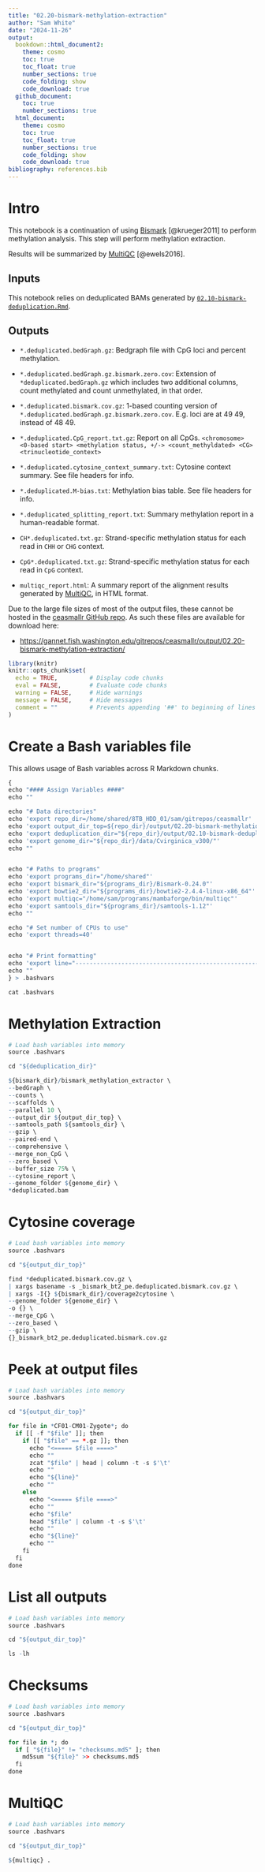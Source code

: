 ```yaml
---
title: "02.20-bismark-methylation-extraction"
author: "Sam White"
date: "2024-11-26"
output: 
  bookdown::html_document2:
    theme: cosmo
    toc: true
    toc_float: true
    number_sections: true
    code_folding: show
    code_download: true
  github_document:
    toc: true
    number_sections: true
  html_document:
    theme: cosmo
    toc: true
    toc_float: true
    number_sections: true
    code_folding: show
    code_download: true
bibliography: references.bib
---
```

# Intro

This notebook is a continuation of using [Bismark](https://felixkrueger.github.io/Bismark/) [@krueger2011] to perform methylation analysis. This step will perform methylation extraction.

Results will be summarized by [MultiQC](https://github.com/MultiQC/MultiQC) [@ewels2016].

## Inputs

This notebook relies on deduplicated BAMs generated by [`02.10-bismark-deduplication.Rmd`](./02.10-bismark-deduplication.Rmd).

## Outputs

- `*.deduplicated.bedGraph.gz`: Bedgraph file with CpG loci and percent methylation.

- `*.deduplicated.bedGraph.gz.bismark.zero.cov`: Extension of `*deduplicated.bedGraph.gz` which includes two additional columns, count methylated and count unmethylated, in that order.

- `*.deduplicated.bismark.cov.gz`: 1-based counting version of `*.deduplicated.bedGraph.gz.bismark.zero.cov`. E.g. loci are at 49 49, instead of 48 49.

- `*.deduplicated.CpG_report.txt.gz`: Report on all CpGs. `<chromosome> <0-based start> <methylation status, +/-> <count_methyldated> <CG> <trinucleotide_context>`

- `*.deduplicated.cytosine_context_summary.txt`: Cytosine context summary. See file headers for info.

- `*.deduplicated.M-bias.txt`: Methylation bias table. See file headers for info.

- `*.deduplicated_splitting_report.txt`: Summary methylation report in a human-readable format.

- `CH*.deduplicated.txt.gz`: Strand-specific methylation status for each read in `CHH` or `CHG` context.

- `CpG*.deduplicated.txt.gz`: Strand-specific methylation status for each read in `CpG` context.

- `multiqc_report.html`: A summary report of the alignment results generated by [MultiQC](https://github.com/MultiQC/MultiQC), in HTML format.


Due to the large file sizes of most of the output files, these cannot be hosted in the [ceasmallr GitHub repo](https://github.com/sr320/ceasmallr). As such these files are available for download here:

- [https://gannet.fish.washington.edu/gitrepos/ceasmallr/output/02.20-bismark-methylation-extraction/](https://gannet.fish.washington.edu/gitrepos/ceasmallr/output/02.20-bismark-methylation-extraction/)



```r
library(knitr)
knitr::opts_chunk$set(
  echo = TRUE,         # Display code chunks
  eval = FALSE,        # Evaluate code chunks
  warning = FALSE,     # Hide warnings
  message = FALSE,     # Hide messages
  comment = ""         # Prevents appending '##' to beginning of lines in code output
)
```

# Create a Bash variables file

This allows usage of Bash variables across R Markdown chunks.

```r
{
echo "#### Assign Variables ####"
echo ""

echo "# Data directories"
echo 'export repo_dir=/home/shared/8TB_HDD_01/sam/gitrepos/ceasmallr'
echo 'export output_dir_top=${repo_dir}/output/02.20-bismark-methylation-extraction'
echo 'export deduplication_dir="${repo_dir}/output/02.10-bismark-deduplication"'
echo 'export genome_dir="${repo_dir}/data/Cvirginica_v300/"'
echo ""


echo "# Paths to programs"
echo 'export programs_dir="/home/shared"'
echo 'export bismark_dir="${programs_dir}/Bismark-0.24.0"'
echo 'export bowtie2_dir="${programs_dir}/bowtie2-2.4.4-linux-x86_64"'
echo 'export multiqc="/home/sam/programs/mambaforge/bin/multiqc"'
echo 'export samtools_dir="${programs_dir}/samtools-1.12"'
echo ""

echo "# Set number of CPUs to use"
echo 'export threads=40'


echo "# Print formatting"
echo 'export line="--------------------------------------------------------"'
echo ""
} > .bashvars

cat .bashvars
```

# Methylation Extraction

```r
# Load bash variables into memory
source .bashvars

cd "${deduplication_dir}"

${bismark_dir}/bismark_methylation_extractor \
--bedGraph \
--counts \
--scaffolds \
--parallel 10 \
--output_dir ${output_dir_top} \
--samtools_path ${samtools_dir} \
--gzip \
--paired-end \
--comprehensive \
--merge_non_CpG \
--zero_based \
--buffer_size 75% \
--cytosine_report \
--genome_folder ${genome_dir} \
*deduplicated.bam
```

# Cytosine coverage
```r
# Load bash variables into memory
source .bashvars

cd "${output_dir_top}"

find *deduplicated.bismark.cov.gz \
| xargs basename -s _bismark_bt2_pe.deduplicated.bismark.cov.gz \
| xargs -I{} ${bismark_dir}/coverage2cytosine \
--genome_folder ${genome_dir} \
-o {} \
--merge_CpG \
--zero_based \
--gzip \
{}_bismark_bt2_pe.deduplicated.bismark.cov.gz

```

# Peek at output files
```r
# Load bash variables into memory
source .bashvars

cd "${output_dir_top}"

for file in *CF01-CM01-Zygote*; do
  if [[ -f "$file" ]]; then
    if [[ "$file" == *.gz ]]; then
      echo "<===== $file ====>"
      echo ""
      zcat "$file" | head | column -t -s $'\t'
      echo ""
      echo "${line}"
      echo ""
    else
      echo "<===== $file ====>"
      echo ""
      echo "$file"
      head "$file" | column -t -s $'\t'
      echo ""
      echo "${line}"
      echo ""
    fi
  fi
done

```

# List all outputs
```r
# Load bash variables into memory
source .bashvars

cd "${output_dir_top}"

ls -lh
```

# Checksums
```r
# Load bash variables into memory
source .bashvars

cd "${output_dir_top}"

for file in *; do
  if [ "${file}" != "checksums.md5" ]; then
    md5sum "${file}" >> checksums.md5
  fi
done
```

# MultiQC
```r
# Load bash variables into memory
source .bashvars

cd "${output_dir_top}"

${multiqc} .
```



